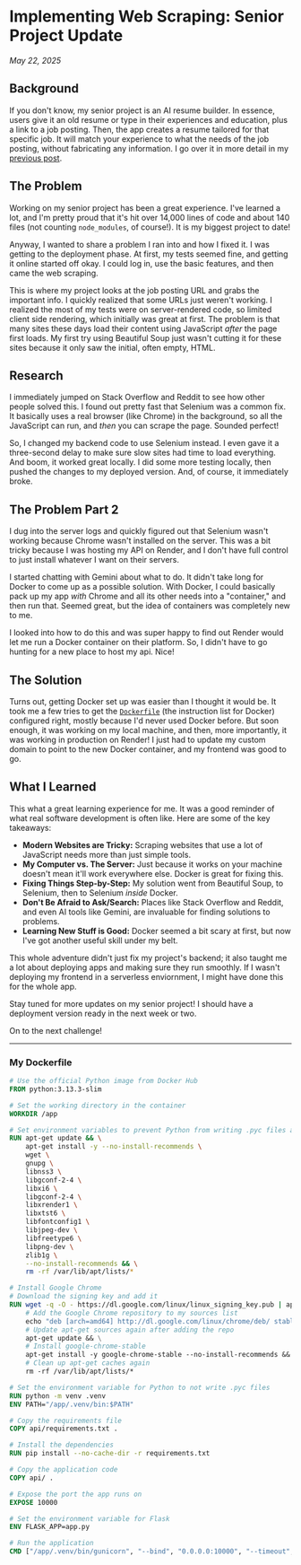 # Implementing Web Scraping: Senior Project Update

_May 22, 2025_

## Background

If you don't know, my senior project is an AI resume builder. In essence, users give it an old resume or type in their experiences and education, plus a link to a job posting. Then, the app creates a resume tailored for that specific job. It will match your experience to what the needs of the job posting, without fabricating any information. I go over it in more detail in my [previous post](/blog/senior-project-update).

## The Problem

Working on my senior project has been a great experience. I've learned a lot, and I'm pretty proud that it's hit over 14,000 lines of code and about 140 files (not counting `node_modules`, of course!). It is my biggest project to date!

Anyway, I wanted to share a problem I ran into and how I fixed it. I was getting to the deployment phase. At first, my tests seemed fine, and getting it online started off okay. I could log in, use the basic features, and then came the web scraping.

This is where my project looks at the job posting URL and grabs the important info. I quickly realized that some URLs just weren't working. I realized the most of my tests were on server-rendered code, so limited client side rendering, which initially was great at first. The problem is that many sites these days load their content using JavaScript _after_ the page first loads. My first try using Beautiful Soup just wasn't cutting it for these sites because it only saw the initial, often empty, HTML.

## Research

I immediately jumped on Stack Overflow and Reddit to see how other people solved this. I found out pretty fast that Selenium was a common fix. It basically uses a real browser (like Chrome) in the background, so all the JavaScript can run, and _then_ you can scrape the page. Sounded perfect!

So, I changed my backend code to use Selenium instead. I even gave it a three-second delay to make sure slow sites had time to load everything. And boom, it worked great locally. I did some more testing locally, then pushed the changes to my deployed version. And, of course, it immediately broke.

## The Problem Part 2

I dug into the server logs and quickly figured out that Selenium wasn't working because Chrome wasn't installed on the server. This was a bit tricky because I was hosting my API on Render, and I don't have full control to just install whatever I want on their servers.

I started chatting with Gemini about what to do. It didn't take long for Docker to come up as a possible solution. With Docker, I could basically pack up my app _with_ Chrome and all its other needs into a "container," and then run that. Seemed great, but the idea of containers was completely new to me.

I looked into how to do this and was super happy to find out Render would let me run a Docker container on their platform. So, I didn't have to go hunting for a new place to host my api. Nice!

## The Solution

Turns out, getting Docker set up was easier than I thought it would be. It took me a few tries to get the [`Dockerfile`](#my-dockerfile) (the instruction list for Docker) configured right, mostly because I'd never used Docker before. But soon enough, it was working on my local machine, and then, more importantly, it was working in production on Render! I just had to update my custom domain to point to the new Docker container, and my frontend was good to go.

## What I Learned

This what a great learning experience for me. It was a good reminder of what real software development is often like. Here are some of the key takeaways:

-   **Modern Websites are Tricky:** Scraping websites that use a lot of JavaScript needs more than just simple tools.
-   **My Computer vs. The Server:** Just because it works on your machine doesn't mean it'll work everywhere else. Docker is great for fixing this.
-   **Fixing Things Step-by-Step:** My solution went from Beautiful Soup, to Selenium, then to Selenium _inside_ Docker.
-   **Don't Be Afraid to Ask/Search:** Places like Stack Overflow and Reddit, and even AI tools like Gemini, are invaluable for finding solutions to problems.
-   **Learning New Stuff is Good:** Docker seemed a bit scary at first, but now I've got another useful skill under my belt.

This whole adventure didn't just fix my project's backend; it also taught me a lot about deploying apps and making sure they run smoothly. If I wasn't deploying my frontend in a serverless enviornment, I might have done this for the whole app.

Stay tuned for more updates on my senior project! I should have a deployment version ready in the next week or two.

On to the next challenge!

---

### My Dockerfile

```dockerfile
# Use the official Python image from Docker Hub
FROM python:3.13.3-slim

# Set the working directory in the container
WORKDIR /app

# Set environment variables to prevent Python from writing .pyc files and to ensure stdout/stderr are flushed
RUN apt-get update && \
    apt-get install -y --no-install-recommends \
    wget \
    gnupg \
    libnss3 \
    libgconf-2-4 \
    libxi6 \
    libgconf-2-4 \
    libxrender1 \
    libxtst6 \
    libfontconfig1 \
    libjpeg-dev \
    libfreetype6 \
    libpng-dev \
    zlib1g \
    --no-install-recommends && \
    rm -rf /var/lib/apt/lists/*

# Install Google Chrome
# Download the signing key and add it
RUN wget -q -O - https://dl.google.com/linux/linux_signing_key.pub | apt-key add - && \
    # Add the Google Chrome repository to my sources list
    echo "deb [arch=amd64] http://dl.google.com/linux/chrome/deb/ stable main" >> /etc/apt/sources.list.d/google-chrome.list && \
    # Update apt-get sources again after adding the repo
    apt-get update && \
    # Install google-chrome-stable
    apt-get install -y google-chrome-stable --no-install-recommends && \
    # Clean up apt-get caches again
    rm -rf /var/lib/apt/lists/*

# Set the environment variable for Python to not write .pyc files
RUN python -m venv .venv
ENV PATH="/app/.venv/bin:$PATH"

# Copy the requirements file
COPY api/requirements.txt .

# Install the dependencies
RUN pip install --no-cache-dir -r requirements.txt

# Copy the application code
COPY api/ .

# Expose the port the app runs on
EXPOSE 10000

# Set the environment variable for Flask
ENV FLASK_APP=app.py

# Run the application
CMD ["/app/.venv/bin/gunicorn", "--bind", "0.0.0.0:10000", "--timeout", "90", "app:app"]
```
